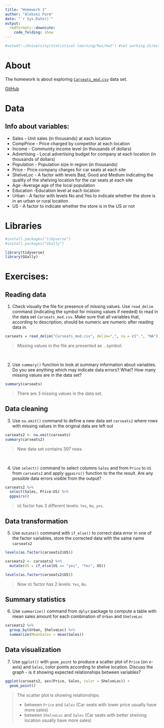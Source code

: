 ```yaml
---
title: "Homework 1"
author: "Aleksei Parm"
date: "`r Sys.Date()`"
output:
  rmdformats::downcute:
    code_folding: show
---
```


```r
#setwd("~/University/statistical-learning/hws/hw1") #set working directory
```



# About

The homework is about exploring [`Carseats_mod.csv`](https://github.com/aparm/statistical-learning/blob/main/hws/hw1/Carseats_mod.csv) data set. 

[GitHub](https://github.com/aparm/statistical-learning/tree/main/hws/hw1)



# Data

## Info about variables:

- Sales - Unit sales (in thousands) at each location
- CompPrice - Price charged by competitor at each location
- Income - Community income level (in thousands of dollars)
- Advertising - Local advertising budget for company at each location (in thousands of dollars)
- Population - Population size in region (in thousands)
- Price - Price company charges for car seats at each site
- ShelveLoc - A factor with levels Bad, Good and Medium indicating the quality of the shelving location for the car seats at each site
- Age -Average age of the local population
- Education -Education level at each location
- Urban - A factor with levels No and Yes to indicate whether the store is in an urban or rural location
- US - A factor to indicate whether the store is in the US or not



# Libraries

```r
#install.packages("tidyverse")
#install.packages("GGally")

library(tidyverse)
library(GGally)
```



# Exercises:

## Reading data

1. Check visually the file for presence of missing values. Use `read_delim` command (indicating the symbol for missing values if needed) to read in the data set `Carseats_mod.csv`. Make sure that all variables that, according to description, should be numeric are numeric after reading data in.

```r
carseats = read_delim("Carseats_mod.csv", delim=",", na = c(".", "NA"))
```

> Missing values in the file are presented as `.` symbol.  

<br>

2. Use `summary()` function to look at summary information about variables. Do you see anything which may indicate data errors? What? How many missing values are in the data set?

```r
summary(carseats)
```

> There are 3 missing values in the data set.



## Data cleaning

3. Use `na.omit()` command to define a new data set `carseats2` where rows with missing values in the original data are left out

```r
carseats2 <- na.omit(carseats)
summary(carseats2)
```

> New data set contains 397 rows

<br>

4. Use `select()` command to select columns `Sales` and from `Price` to `US` from `carseats2` and apply `ggpairs()` function to the the result. Are any possible data errors visible from the output?

```r
carseats2 %>%
  select(Sales, Price:US) %>%
  ggpairs()
```

> `US` factor has 3 different levels: `Yes`, `No`, `yes`.



## Data transformation

5. Use `mutate()` command with `if_else()` to correct data error in one of the factor variables, store the corrected data with the same name `carseats2`

```r
levels(as.factor(carseats2$US))

carseats2 <- carseats2 %>%
  mutate(US = if_else(US == "yes", "Yes", US))

levels(as.factor(carseats2$US))
```

> Now `US` factor has 2 levels: `Yes`, `No`.



## Summary statistics

6. Use `summarize()` command from `dplyr` package to compute a table with mean sales amount for each combination of `Urban` and `ShelveLoc`

```r
carseats2 %>%
  group_by(Urban, ShelveLoc) %>%
  summarize(MeanSales = mean(Sales))
```



## Data visualization

7. Use `ggplot()` with `geom_point` to produce a scatter plot of `Price` (on x-axis) and `Sales`, color points according to shelve location. Discuss the graph - is it showing expected relationships between variables?

```r
ggplot(carseats2, aes(Price, Sales, color = ShelveLoc)) +
  geom_point()
```

> The scatter plot is showing relationships:
>
> - between `Price` and `Sales` (Car seats with lower price usually have more sales)
> - between `ShelveLoc` and `Sales` (Car seats with better shelving location usually have more sales)


